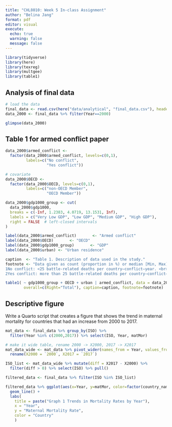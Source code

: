 ```yaml
---
title: "CHL8010: Week 5 In-class Assignment"
author: "Belina Jang"
format: pdf
editor: visual
execute:
  echo: true
  warning: false
  message: false
---
```


```r
library(tidyverse)
library(here)
library(texreg)
library(multgee)
library(table1)
```

## Analysis of final data

```r
# load the data
final_data <- read.csv(here("data/analytical", "final_data.csv"), header = TRUE)
data_2000 <- final_data %>% filter(Year==2000)
```

```r
glimpse(data_2000)
```

## Table 1 for armed conflict paper
```R
data_2000$armed_conflict <- 
  factor(data_2000$armed_conflict, levels=c(0,1),
         labels=c("No conflict", 
                  "Yes conflict"))

# covariate
data_2000$OECD <- 
  factor(data_2000$OECD, levels=c(0,1),
         labels=c("non-OECD Member", 
                  "OECD Member"))

data_2000$gdp1000_group <- cut(
  data_2000$gdp1000, 
  breaks = c(-Inf, 1.2383, 4.0719, 13.1531, Inf),
  labels = c("Very Low GDP", "Low GDP", "Medium GDP", "High GDP"),
  right = FALSE  # left-closed intervals
)

label(data_2000$armed_conflict)       <- "Armed conflict"
label(data_2000$OECD)       <- "OECD"
label(data_2000$gdp1000_group)       <- "GDP"
label(data_2000$urban) <- "Urban residence"

```

```r
caption  <- "Table 1. Description of data used in the study."
footnote <- "Data given as count (proportion in %) or median [Min, Max]. <br>
1No conflict: <25 battle-related deaths per country–conflict–year. <br>
2Yes conflict: more than 25 battle-related deaths per country–conflict–year."

table1( ~ gdp1000_group + OECD + urban | armed_conflict, data = data_2000,
        overall=c(Right="Total"), caption=caption, footnote=footnote)
```

## Descriptive figure
Write a Quarto script that creates a figure that shows the trend in maternal mortality
for countries that had an increase from 2000 to 2017.
```r
mat_data <- final_data %>% group_by(ISO) %>%
  filter(Year %in% c(2000,2017)) %>% select(ISO, Year, matMor)

# make it wide table, rename 2000 -> X2000, 2017 -> X2017
mat_data_wide <- mat_data %>% pivot_wider(names_from = Year, values_from = matMor) %>% 
  rename(X2000 = `2000`, X2017 = `2017`)

ISO_list <- mat_data_wide %>% mutate(diff = X2017 - X2000) %>%
  filter(diff > 0) %>% select(ISO) %>% pull()
```

```r
filtered_data <- final_data %>% filter(ISO %in% ISO_list)

filtered_data %>% ggplot(aes(x=Year, y=matMor, color=factor(country_name))) +
  geom_line() +
  labs(
    title = paste("Graph 1 Trends in Mortality Rates by Year"),
    x = "Year",
    y = "Maternal Mortality Rate",
    color = "Country"
    )
```
